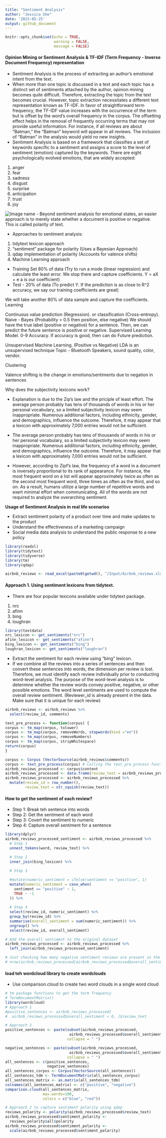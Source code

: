 ```yaml
---
title: "Sentiment Analysis"
author: "Jessica She"
date: '2023-05-25'
output: github_document
---
```


```r
knitr::opts_chunk$set(echo = TRUE, 
                      warning = FALSE,
                      message = FALSE)
```

#### Opinion Mining or Sentiment Analysis & TF-IDF (Term Frequency - Inverse Document Frequency) representation 

- Sentiment Analysis is the process of extracting an author's emotional intent from the text. 
- When more than one topic is discussed in a text and each topic has a distinct set of sentiments attached by the author, opinion mining becomes quite difficult. Therefore, extracting the topic from the text becomes crucial. However, topic extraction necessitates a different text representation known as TF-IDF. In favor of straightforward term frequency, the TF-IDF value increases with the occurrence of the term but is offset by the word's overall frequency in the corpus. The offsetting effect helps in the removal of frequently occurring terms that may not provide useful information. For instance, if all reviews are about "Batman," the "Batman" keyword will appear in all reviews. The inclusion of "Batman" in the analysis would yield no new insights. 
- Sentiment Analysis is based on a framework that classifies a set of keywords specific to a sentiment and assigns a score to the level of sentiment (emotion) captured by the keywords. There are eight psychologically evolved emotions, that are widely accepted: 
1. anger
2. fear 
3. sadness 
4. disgust
5. surprise
6. anticipation 
7. trust 
8. joy 

![Image name](Images/Plutchik-wheel-of-emotions.png)
- Beyond sentiment analysis for emotional states, an easier approach is to merely state whether a document is positive or negative. This is called polarity of text. 

- Approaches to sentiment analysis: 
1. tidytext lexicon approach 
2. "sentiment" package for polarity (Uses a Bayesian Approach)
3. qdap implementation of polarity (Accounts for valence shifts)
4. Machine Learning approach 
  - Training Set 80% of data (Try to run a mode (linear regression) and calculate the least error. We stop there and capture coefficients. 
    Y = aX + e a is our coefficient)
  - Test - 20% of data (To predict Y. If the prediction is as close to R^2 accuracy, we say our training coefficients are great)
  
We will take another 80% of data sample and capture the coefficients. Learning 

Continuous value prediction (Regression). or classification (Cross-entropy). Naive - Bayes (Probability > 0.5 then position, else negative)
We should have the true label (positive or negative) for a sentence. Then, we can predict the future sentence is positive or negative.
Supervised Learning Model.
0-9 Accuracy. If accuracy is good, then can do Future prediction. 

Unsupervised Machine Learning. (Positive vs Negative)
LDA is an unsupervised technique
Topic - Bluetooth Speakers, sound quality, color, vendor. 

Clustering

Valence shifting is the change in emotions/sentiments due to negation in sentences

Why does the subjectivity lexicons work?   

- Explanation is due to the Zip's law and the priciple of least effort. 
The average person probably has tens of thousands of words in his or her personal vocabulary, so a limited subjectivity lexicon may seem inappropriate. Numerous additional factors, including ethnicity, gender, and demographics, influence the outcome. Therefore, it may appear that a lexicon with approximately 7,000 entries would not be sufficient. 
- The average person probably has tens of thousands of words in his or her personal vocabulary, so a limited subjectivity lexicon may seem inappropriate. Numerous additional factors, including ethnicity, gender, and demographics, influence the outcome. Therefore, it may appear that a lexicon with approximately 7,000 entries would not be sufficient. 

- However, according to Zipf's law, the frequency of a word in a document is inversely proportional to its rank of appearance. For instance, the most frequent word on a list will appear approximately twice as often as the second most frequent word, three times as often as the third, and so on. As a result, humans utilize a large number of repetitive words and exert minimal effort when communicating. All of the words are not required to analyze the overarching sentiment. 

**Usage of Sentiment Analysis in real life scenarios**    

- Extract sentiment polarity of a product over time and make updates to the product 
- Understand the effectiveness of a marketing campaign 
- Social media data analysis to understand the public response to a new policy 

```r
library(readxl)
library(tidytext)
library(tidyverse)
library(tm)
library(qdap)
```


```r
airbnb_reviews <- read_excel(paste0(getwd(), "/Input/Airbnb_reviews.xlsx"))
```

#### Approach 1. Using sentiment lexicons from tidytext. 
- There are four popular lexicons available under tidytext package. 

1. nrc
2. afinn
3. bing
4. loughran 

```r
library(textdata)
nrc_lexicon <- get_sentiments("nrc")
afinn_lexicon <- get_sentiments("afinn")
bing_lexicon <- get_sentiments("bing")
loughran_lexicon <- get_sentiments("loughran")

```

- Extract the sentiment for each review using "bing" lexicon. 
- If we combine all the reviews into a series of sentences and then convert these sentences into words, the dimension per review is lost. Therefore, we must identify each review individually prior to conducting word-level analysis. The purpose of the word-level analysis is to determine whether the review words convey positive, negative, or other possible emotions. The word level sentiments are used to compute the overall review sentiment. (Reviewer_id is already present in the data. Make sure that it is unique for each review)


```r
airbnb_reviews <- airbnb_reviews %>%
  select(review_id, comments)

```


```r
text_pre_process <- function(corpus) {
corpus <- tm_map(corpus, tolower)
corpus <- tm_map(corpus, removeWords, stopwords(kind ="en"))
corpus <- tm_map(corpus, removeNumbers)
corpus <- tm_map(corpus, stripWhitespace)
return(corpus)
}
```



```r
corpus <- Corpus (VectorSource(airbnb_reviews$comments))
corpus <- text_pre_process(corpus) # Calling the text_pre_process function. 
airbnb_reviews_processed <- corpus$content
airbnb_reviews_processed <- data.frame(review_text = airbnb_reviews_processed)
airbnb_reviews_processed <- airbnb_reviews_processed %>%
  mutate(review_id = row_number(),
         review_text = str_squish(review_text))
```


#### How to get the sentiment of each review?
- Step 1: Break teh sentence into words
- Step 2: Get the sentiment of each word
- Step 3: Covert the sentiment to numeric
- Step 4: Capture overall sentiment for a sentence
```r
library(dplyr)
airbnb_reviews_processed_sentiment <- airbnb_reviews_processed %>%
  # Step 1 
  unnest_tokens(word, review_text) %>%
  
  # Step 2
  inner_join(bing_lexicon) %>%

  # Step 3

  #mutate(numeric_sentiment = ifelse(sentiment == "positive", 1)
  mutate(numeric_sentiment = case_when(
    sentiment == "positive" ~ 1, 
    TRUE ~ -1
  )) %>%
  
  # Step 4
  select(review_id, numeric_sentiment) %>%
  group_by(review_id) %>%
  summarise(overall_sentiment = sum(numeric_sentiment)) %>%
  ungroup() %>%
  select(review_id, overall_sentiment)

# Add the overall sentiment to the original dataset
airbnb_reviews_processed <- airbnb_reviews_processed %>%
  left_join(airbnb_reviews_processed_sentiment)

# Just checking how many negative sentiment reviews are present in the dataset
# nrow(airbnb_reviews_processed[airbnb_reviews_processed$overall_sentiment <0,])
```


#### load teh wordcloud library to create wordclouds
- Use comparison.cloud to create two word clouds in a single word cloud

```r
# tm package functions to get the term frequency 
# TermDocumentMatrix()
library(wordcloud)
# Approach 1
#positive_sentences <- airbnb_reviews_processed[
#  airbnb_reviews_processed$overall_sentiment < 0, ]$review_text

# Approach 2 
positive_sentences <- paste(subset(airbnb_reviews_processed,
                             airbnb_reviews_processed$overall_sentiment > 0),
                            collapse = " ")

negative_sentences <- paste(subset(airbnb_reviews_processed,
                             airbnb_reviews_processed$overall_sentiment < 0),
                            collapse = " ")
all_sentences <- c(positive_sentences,
                   negative_sentences)
all_sentences_corpus <- Corpus(VectorSource(all_sentences))
all_sentences_tdm <- TermDocumentMatrix(all_sentences_corpus)
all_sentences_matrix <- as.matrix(all_sentences_tdm)
colnames(all_sentences_matrix) <- c("positive", "negative")
comparison.cloud(all_sentences_matrix,
                 max.words=100,
                 colors = c("blue", "red"))
```


```r
# Approach 2 to capture sentiment polarity using qdap
reviews_polarity <- polarity(airbnb_reviews_processed$review_text)
airbnb_reviews_processed$sentiment_polarity <- 
  reviews_polarity$all$polarity
airbnb_reviews_processed$sentiment_polarity <-
  scale(airbnb_reviews_processed$sentiment_polarity)

```

